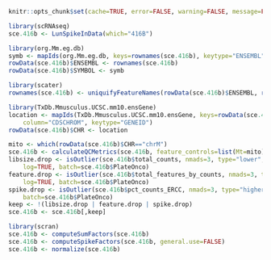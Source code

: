 ```r
knitr::opts_chunk$set(cache=TRUE, error=FALSE, warning=FALSE, message=FALSE)
```

```r
library(scRNAseq)
sce.416b <- LunSpikeInData(which="416B") 
```

```r
library(org.Mm.eg.db)
symb <- mapIds(org.Mm.eg.db, keys=rownames(sce.416b), keytype="ENSEMBL", column="SYMBOL")
rowData(sce.416b)$ENSEMBL <- rownames(sce.416b)
rowData(sce.416b)$SYMBOL <- symb

library(scater)
rownames(sce.416b) <- uniquifyFeatureNames(rowData(sce.416b)$ENSEMBL, rowData(sce.416b)$SYMBOL)

library(TxDb.Mmusculus.UCSC.mm10.ensGene)
location <- mapIds(TxDb.Mmusculus.UCSC.mm10.ensGene, keys=rowData(sce.416b)$ENSEMBL, 
    column="CDSCHROM", keytype="GENEID")
rowData(sce.416b)$CHR <- location
```

```r
mito <- which(rowData(sce.416b)$CHR=="chrM")
sce.416b <- calculateQCMetrics(sce.416b, feature_controls=list(Mt=mito))
libsize.drop <- isOutlier(sce.416b$total_counts, nmads=3, type="lower", 
    log=TRUE, batch=sce.416b$PlateOnco)
feature.drop <- isOutlier(sce.416b$total_features_by_counts, nmads=3, type="lower", 
    log=TRUE, batch=sce.416b$PlateOnco)
spike.drop <- isOutlier(sce.416b$pct_counts_ERCC, nmads=3, type="higher",
    batch=sce.416b$PlateOnco)
keep <- !(libsize.drop | feature.drop | spike.drop)
sce.416b <- sce.416b[,keep]
```

```r
library(scran)
sce.416b <- computeSumFactors(sce.416b)
sce.416b <- computeSpikeFactors(sce.416b, general.use=FALSE)
sce.416b <- normalize(sce.416b)
```


